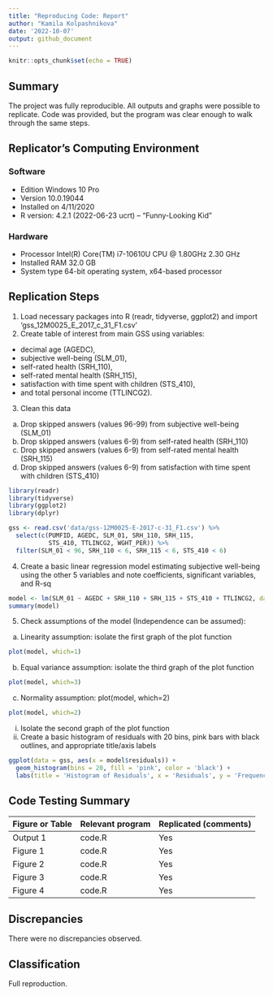 ```yaml
---
title: "Reproducing Code: Report"
author: "Kamila Kolpashnikova"
date: '2022-10-07'
output: github_document
---
```


```r
knitr::opts_chunk$set(echo = TRUE)
```

## Summary

The project was fully reproducible. All outputs and graphs were possible to replicate. Code was provided, but the program was clear enough to walk through the same steps.

## Replicator's Computing Environment

### Software
- Edition Windows 10 Pro
- Version 10.0.19044
- Installed on 4/11/2020
- R version: 4.2.1 (2022-06-23 ucrt) -- "Funny-Looking Kid"

### Hardware
- Processor Intel(R) Core(TM) i7-10610U CPU @ 1.80GHz   2.30 GHz
- Installed RAM 32.0 GB
- System type 64-bit operating system, x64-based processor

## Replication Steps

1.	Load necessary packages into R (readr, tidyverse, ggplot2) and import ‘gss_12M0025_E_2017_c_31_F1.csv’
2.	Create table of interest from main GSS using variables: 
- decimal age (AGEDC), 
- subjective well-being (SLM_01), 
- self-rated health (SRH_110), 
- self-rated mental health (SRH_115), 
- satisfaction with time spent with children (STS_410), 
- and total personal income (TTLINCG2).

3.	Clean this data
a.	Drop skipped answers (values 96-99) from subjective well-being (SLM_01)
b.	Drop skipped answers (values 6-9) from self-rated health (SRH_110)
c.	Drop skipped answers (values 6-9) from self-rated mental health (SRH_115)
d.	Drop skipped answers (values 6-9) from satisfaction with time spent with children (STS_410)

```r
library(readr)
library(tidyverse)
library(ggplot2)
library(dplyr)
```

```r
gss <- read.csv('data/gss-12M0025-E-2017-c-31_F1.csv') %>%
  select(c(PUMFID, AGEDC, SLM_01, SRH_110, SRH_115, 
           STS_410, TTLINCG2, WGHT_PER)) %>% 
  filter(SLM_01 < 96, SRH_110 < 6, SRH_115 < 6, STS_410 < 6)
```

4.	Create a basic linear regression model estimating subjective well-being using the other 5 variables and note coefficients, significant variables, and R-sq

```r
model <- lm(SLM_01 ~ AGEDC + SRH_110 + SRH_115 + STS_410 + TTLINCG2, data = gss)
summary(model)
```

5.	Check assumptions of the model (Independence can be assumed):
a.	Linearity assumption: isolate the first graph of the plot function

```r
plot(model, which=1)
```

b.	Equal variance assumption: isolate the third graph of the plot function

```r
plot(model, which=3)
```

c.	Normality assumption:
plot(model, which=2)
```r
plot(model, which=2)
```

i.	Isolate the second graph of the plot function 
ii.	Create a basic histogram of residuals with 20 bins, pink bars with black outlines, and appropriate title/axis labels

```r
ggplot(data = gss, aes(x = model$residuals)) +
  geom_histogram(bins = 20, fill = 'pink', color = 'black') +
  labs(title = 'Histogram of Residuals', x = 'Residuals', y = 'Frequency')
```


## Code Testing Summary

|Figure or Table | Relevant program | Replicated (comments) |
|---------------------|----------------------|-----------------------|
|Output 1 | code.R | Yes |
|Figure 1 | code.R | Yes |
|Figure 2 | code.R | Yes |
|Figure 3 | code.R | Yes |
|Figure 4 | code.R | Yes |

## Discrepancies

There were no discrepancies observed.

## Classification

Full reproduction.
